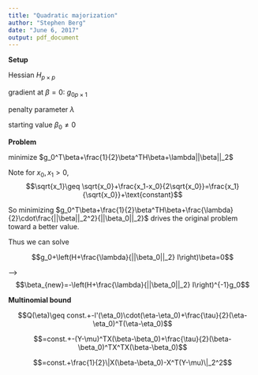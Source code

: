 ```yaml
---
title: "Quadratic majorization"
author: "Stephen Berg"
date: "June 6, 2017"
output: pdf_document
---
```


**Setup**

Hessian $H_{p\times p}$

gradient at $\beta=0$: ${g_0}_{p\times 1}$

penalty parameter $\lambda$

starting value $\beta_0\neq 0$

**Problem**

minimize $g_0^T\beta+\frac{1}{2}\beta^TH\beta+\lambda||\beta||_2$

Note for $x_0,x_1>0$, $$\sqrt{x_1}\geq \sqrt{x_0}+\frac{x_1-x_0}{2\sqrt{x_0}}=\frac{x_1}{\sqrt{x_0}}+\text{constant}$$

So minimizing $g_0^T\beta+\frac{1}{2}\beta^TH\beta+\frac{\lambda}{2}\cdot\frac{||\beta||_2^2}{||\beta_0||_2}$ drives the original problem toward a better value.

Thus we can solve

$$g_0+\left(H+\frac{\lambda}{||\beta_0||_2} I\right)\beta=0$$

--->$$\beta_{new}=-\left(H+\frac{\lambda}{||\beta_0||_2} I\right)^{-1}g_0$$

**Multinomial bound**

$$Q(\eta)\geq const.+-l'(\eta_0)\cdot(\eta-\eta_0)+\frac{\tau}{2}(\eta-\eta_0)^T(\eta-\eta_0)$$

$$=const.+-(Y-\mu)^TX(\beta-\beta_0)+\frac{\tau}{2}(\beta-\beta_0)^TX^TX(\beta-\beta_0)$$


$$=const.+\frac{1}{2}\|X(\beta-\beta_0)-X^T(Y-\mu)\|_2^2$$